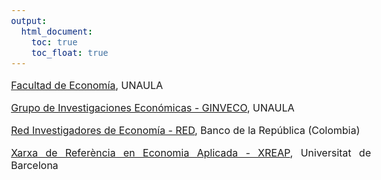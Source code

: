 ---
output:
  html_document: 
    toc: true
    toc_float: true
---

<link rel="stylesheet" href="styles.css" type="text/css">

<style>
body {
text-align: justify}

body{ /* Normal  */
      font-size: 12pt;
  }
</style>

[Facultad de Economía](https://www.unaula.edu.co/profesores_econo), UNAULA

[Grupo de Investigaciones Económicas - GINVECO](https://www.unaula.edu.co/economia/investigacion/grupo), UNAULA

[Red Investigadores de Economía - RED](http://www.redinvestigadores.org/), Banco de la República (Colombia)

[Xarxa de Referència en Economia Aplicada - XREAP](http://xreap.cat/ca/investigadors/), Universitat de Barcelona